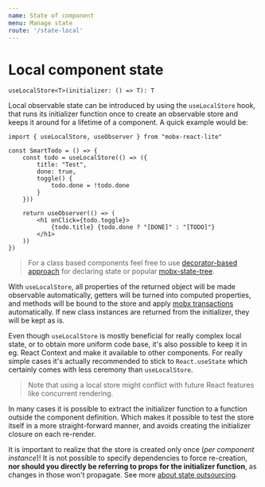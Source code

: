 ```yaml
---
name: State of component
menu: Manage state
route: '/state-local'
---
```


# Local component state

```
useLocalStore<T>(initializer: () => T): T
```

Local observable state can be introduced by using the `useLocalStore` hook, that runs its initializer function once to create an observable store and keeps it around for a lifetime of a component. A quick example would be:

```tsx
import { useLocalStore, useObserver } from "mobx-react-lite"

const SmartTodo = () => {
    const todo = useLocalStore(() => ({
        title: "Test",
        done: true,
        toggle() {
            todo.done = !todo.done
        }
    }))

    return useObserver(() => (
        <h1 onClick={todo.toggle}>
            {todo.title} {todo.done ? "[DONE]" : "[TODO]"}
        </h1>
    ))
})
```

> For a class based components feel free to use [decorator-based approach][decorators] for declaring state or popular [mobx-state-tree].

With `useLocalStore`, all properties of the returned object will be made observable automatically, getters will be turned into computed properties, and methods will be bound to the store and apply [mobx transactions][actions] automatically. If new class instances are returned from the initializer, they will be kept as is.

Even though `useLocalStore` is mostly beneficial for really complex local state, or to obtain more uniform code base, it's also possible to keep it in eg. React Context and make it available to other components. For really simple cases it's actually recommended to stick to `React.useState` which certainly comes with less ceremony than `useLocalStore`.

> Note that using a local store might conflict with future React features like concurrent rendering.

In many cases it is possible to extract the initializer function to a function outside the component definition. Which makes it possible to test the store itself in a more straight-forward manner, and avoids creating the initializer closure on each re-render.

It is important to realize that the store is created only once (_per component instance_)! It is not possible to specify dependencies to force re-creation, **nor should you directly be referring to props for the initializer function**, as changes in those won't propagate. See more [about state outsourcing](/state-outsourcing).

[decorators]: https://mobx.js.org/refguide/observable-decorator.html
[actions]: https://mobx.js.org/refguide/action.html
[mobx-state-tree]: https://github.com/mobxjs/mobx-state-tree
